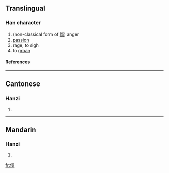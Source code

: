 ==Translingual==
===Han character===
{{Han char|rn=9|rad=人|as=10|sn=12|four=|canj=人人弓木 (OOND)}}
# (non-classical form of [[愾]]) anger
# [[passion]]
# rage, to sigh
# to [[groan]]
====References====
{{Han ref|kx=0113.040|hdz=10203.080|uh=3476|ud=13430}}

----
==Cantonese==
===Hanzi===
{{yue-hanzi|jyut=|y=haai4, hei3}}
# {{defn|Cantonese}}

----
==Mandarin==
===Hanzi===
{{cmn-hanzi|pin=[[xì]] ([[xi4]])|wg=hsi<sup>4</sup>}}
# {{defn|Mandarin}}

[[fr:㑶]]